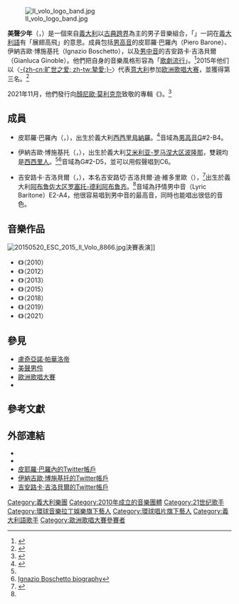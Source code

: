 {{Expand language|1=en|2=it|time=2022-01-16T16:28:55+00:00}}
{{noteTA
|G1=Music
|G2=TV
}}
{{藝人
| 姓名 = 美聲少年<br>{{lang|it|Il Volo}}
| 類型 = 組合
| 圖片 = 20150517_ESC_2015_Il_Volo_0752.jpg
| 圖片尺寸 =
| 圖片簡介 = （左起）吉安路卡·吉洛貝爾、皮耶羅·巴羅內、伊納吉歐·博施基托
| 本名 = 
| 外文名 = Il Volo
| 外文 = it
| 羅馬拼音 =
| 英文名 = 
| 暱稱 = 
| 其他藝名 = 
| 國籍 = {{ITA}}
| 民族 = 
| 籍貫 =
| 出生日期 = 
| 出生地點 = 
| 逝世日期 =
| 逝世地點 =
| 職業 = [[歌手|歌手]]
| 語言 =
| 三圍 =
| 教育程度 = 
| 宗教信仰 =
| 配偶 =
| 兒女 =
| 父母 = 
| 音樂類型 = [[流行音樂|流行音樂]]、[[拉丁|拉丁]]、[[歌劇流行音樂|歌劇流行音樂]]、[[古典跨界|古典跨界]]
| 演奏樂器 = 
| 出道地點 = 
| 出道作 = 
| 出道日期 =
| 代表作 = 
| 活躍年代 = 2010年 - 至今
| 唱片公司 = [[格芬唱片公司|格芬唱片公司]]<br>[[環球唱片|環球唱片]] ∕ [[新視鏡唱片|新視鏡唱片]]<br>{{le|拉丁索尼音樂|Sony Music Latin}}
| 經紀公司 =
| 網站 = {{url|ilvolomusic.com}}
| 相關團體 = 
| 獎項 =
| IMDb =
| 現任成員 = 皮耶羅·巴羅內<br>伊納吉歐·博施基托<br>吉安路卡·吉洛貝爾
| 過往成員 =
| 音樂專輯 = 
| 電影 = 
| 電視節目 = 
| 舞台劇 =
| 書籍 =
}}
[[File:Il_volo_logo_band.jpg|thumb]]

'''美聲少年'''（{{lang-it|'''Il Volo'''}}，{{IPA-it|il ˈvoːlo|pron}}）是一個來自[[義大利|義大利]]以[[古典跨界|古典跨界]]為主的男子音樂組合，「{{lang|it|Volo}}」一詞在[[義大利語|義大利語]]有「展翅高飛」的意思。成員包括[[男高音|男高音]]的皮耶羅·巴羅內（Piero Barone）、伊納吉歐·博施基托（Ignazio Boschetto），以及[[男中音|男中音]]的吉安路卡·吉洛貝爾（Gianluca Ginoble）。他們把自身的音樂風格形容為「[[歌劇流行音樂|歌劇流行]]」。<ref>{{Cite web |url=https://www.youtube.com/watch?v=VPQLYeVJTOA |title=PBS interview with Il Volo |accessdate=2014-08-30 |archive-date=2014-03-18 |archive-url=https://web.archive.org/web/20140318141806/http://www.youtube.com/watch?v=VPQLYeVJTOA&app=desktop |dead-url=no }}</ref>2015年他们以〈[[摯愛_(美聲少年歌曲)|-{zh-cn:旷世之爱; zh-tw:摯愛;}-]]〉代表[[意大利|意大利]]参加[[2015年欧洲歌唱大赛|欧洲歌唱大赛]]，並獲得第三名。<ref>{{cite web | url = http://www.escunited.com/home/il-volo-wins-sanremo-goes-eurovision-italy/ | publisher = www.escunited.com | access-date = 25 February 2015 | title = Il Volo wins Sanremo and goes to Eurovision for Italy | date = 15 February 2015}}</ref>

2021年11月，他們發行向[[顏尼歐·莫利克奈|顏尼歐·莫利克奈]]致敬的專輯《{{lang|it|Il Volo Sings Morricone}}》。<ref>{{Cite web|title=Il Volo sings Ennio Morricone: exclusive interview with the Italian trio|url=https://the-shortlisted.co.uk/il-volo-sings-morricone-interview/|access-date=2022-01-02|date=2021-10-24|work=The Shortlisted|language=en-GB}}</ref>

== 成員 ==
{{Gallery
|width=220 | height=220 | lines=4
|File:20150520 ESC 2015 Il Volo 2088.jpg|伊納吉歐·博施基托 
|File:20150520 ESC 2015 Il Volo 2161.jpg|吉安路卡·吉洛貝爾 
|File:20150520 ESC 2015 Il Volo 2107.jpg|皮耶羅·巴羅內
}}
* 皮耶羅·巴羅內（{{lang-it|Piero Barone}}，{{bd|1993年|6月24日|catidx=Stone}}），出生於義大利[[西西里島|西西里島]][[納羅|納羅]]。<ref name=Members>{{cite web|url=http://www.oggi.it/people/vip-e-star/2015/02/16/il-volo-guarda-piero-barone-ignazio-boschetto-e-gianluca-ginoble-in-privato/|work=Oggi|language=it|date=16 February 2015|title=Il Volo, guarda Piero Barone, Ignazio Boschetto e Gianluca Ginoble in privato|archivedate=2016-05-01|archiveurl=https://web.archive.org/web/20160501125020/http://www.oggi.it/people/vip-e-star/2015/02/16/il-volo-guarda-piero-barone-ignazio-boschetto-e-gianluca-ginoble-in-privato/|publisher=RCS MediaGroup|accessdate=2016-04-17|dead-url=no}}</ref>音域為[[男高音|男高音]]G#2-B4。

* 伊納吉歐·博施基托（{{lang-it|Ignazio Boschetto}}，{{bd|1994年|10月4日|catidx=Stone}}），出生於義大利[[艾米利亚-罗马涅大区|艾米利亚-罗马涅大区]][[波隆那|波隆那]]，雙親均是[[西西里人|西西里人]]。<ref name=Members /><ref>[http://www.ilvolo.mus.br/ignazio-boschetto/ignazio-boschetto-en/ Ignazio Boschetto biography]</ref>音域為{{le|抒情男高音|Lyric Tenor}}G#2-D5，並可以用假聲唱到C6。

* 吉安路卡·吉洛貝爾（{{lang-it|Gianluca Ginoble}}，{{bd|1995年|2月11日|catidx=Stone}}），本名吉安路切·吉洛貝爾·迪·維多里歐（{{lang|it|Gianluce Ginoble Di Vittorio}}），<ref>{{cite web|url=https://www.imdb.com/name/nm4664734/|title=Gianluca Ginoble|website=Imdb.com|access-date=December 25, 2020}}</ref>出生於義大利[[阿布鲁佐大区|阿布鲁佐大区]][[罗塞托-德利阿布鲁齐|罗塞托-德利阿布鲁齐]]。<ref name=Members />音域為抒情男中音（Lyric Baritone）E2-A4，他很容易唱到男中音的最高音，同時也能唱出很低的音色。

== 音樂作品 ==
{{rellink|extraclasses=boilerplate seealso noprint|主條目：{{le|美聲少年音樂作品列表|Il Volo discography}}}}
[[Image:20150520_ESC_2015_Il_Volo_8866.jpg|thumb]]決賽表演]]
* 《{{le|美聲少年 (專輯)|Il Volo (album)|美聲少年}}》（2010）
* 《{{le|我們的愛就是愛|We Are Love}}》（2012）
* 《{{le|Buon Natale: The Christmas Album|Buon Natale: The Christmas Album|聖誕禮讚}}》（2013）
* 《{{le|Grande amore|L'amore si muove|摯愛無盡}}》（2015）
* 《{{lang|it|Ámame}}》（2018）
* 《{{lang|it|Musica}}》（2019）
* 《{{lang|it|Il Volo Sings Morricone}}》（2021）

== 參見 ==
* [[盧奇亞諾·帕華洛帝|盧奇亞諾·帕華洛帝]]
* [[美聲男伶|美聲男伶]]
* [[歐洲歌唱大賽|歐洲歌唱大賽]]
* {{le|Yo Soy (祕魯電視劇)|Yo Soy (Peruvian TV series)|Yo Soy}}

== 參考文獻 ==
{{Reflist}}

== 外部連結 ==
{{Commonscat|Il Volo}}
{{Portal|義大利|音乐}}
*{{Official website|http://www.ilvolomusic.com/}}
*{{twitter|ilvolo}}
*[https://twitter.com/piero_barone 皮耶羅·巴羅內的Twitter帳戶] 
*[https://twitter.com/IBoschetto 伊納吉歐·博施基托的Twitter帳戶]
*[https://twitter.com/GianGinoble 吉安路卡·吉洛貝爾的Twitter帳戶]

{{s-start}}
{{s-ach}}
{{succession box
| before={{le|Arisa (歌手)|Arisa|Arisa}}<br/>〈{{le|Controvento (Arisa歌曲)|Controvento (Arisa song)|Controvento}}〉（{{le|2014年聖雷莫音樂節|Sanremo Music Festival 2014|2014}}）
| title= [[聖雷莫音樂節|聖雷莫音樂節冠軍]]
| years= {{le|2015年聖雷莫音樂節|Sanremo Music Festival 2015|2015}}
| after= {{le|Stadio|Stadio}}<br/>〈{{le|Un giorno mi dirai|Un giorno mi dirai}}〉（{{le|2016年聖雷莫音樂節|Sanremo Music Festival 2016|2016}}）
}}
{{succession box
| before= {{le|Emma Marrone|Emma Marrone}}<br>〈{{le|La mia città|La mia città}}〉（[[2014年歐洲歌唱大賽|2014]]）
| title= {{flagicon|ITA}} [[歐洲歌唱大赛|歐洲歌唱大赛]][[義大利在歐洲歌唱大賽之歷年表現|義大利參賽者]]
| years= [[2015年欧洲歌唱大赛|2015]]
| after= [[佛朗琪絲卡·米凱琳|佛朗琪絲卡·米凱琳]]<br>〈{{le|Nessun grado di separazione|Nessun grado di separazione}}〉（[[2016年歐洲歌唱大賽|2016]]）
}}
{{s-end}}

{{Authority control}}

{{DEFAULTSORT:Il Volo}}
[[Category:義大利樂團|Category:義大利樂團]]
[[Category:2010年成立的音樂團體|Category:2010年成立的音樂團體]]
[[Category:21世纪歌手|Category:21世纪歌手]]
[[Category:環球音樂拉丁娛樂旗下藝人|Category:環球音樂拉丁娛樂旗下藝人]]
[[Category:環球唱片旗下藝人|Category:環球唱片旗下藝人]]
[[Category:義大利語歌手|Category:義大利語歌手]]
[[Category:歐洲歌唱大賽參賽者|Category:歐洲歌唱大賽參賽者]]